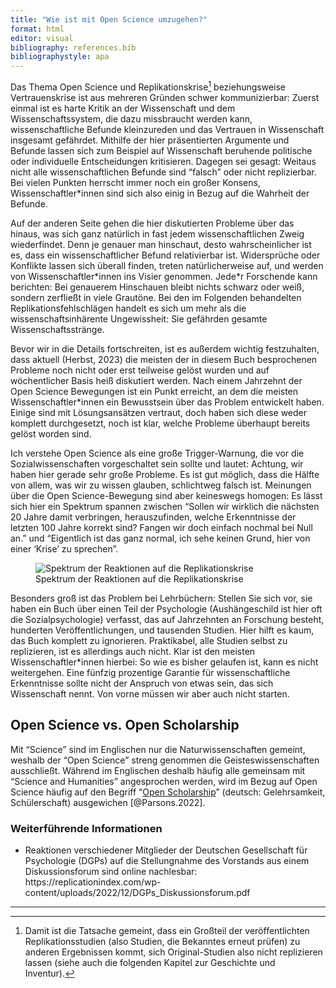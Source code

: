 ```yaml
---
title: "Wie ist mit Open Science umzugehen?"
format: html
editor: visual
bibliography: references.bib
bibliographystyle: apa
---
```


Das Thema Open Science und Replikationskrise[^umgehenmitopenscience-1] beziehungsweise Vertrauenskrise ist aus mehreren Gründen schwer kommunizierbar: Zuerst einmal ist es harte Kritik an der Wissenschaft und dem Wissenschaftssystem, die dazu missbraucht werden kann, wissenschaftliche Befunde kleinzureden und das Vertrauen in Wissenschaft insgesamt gefährdet. Mithilfe der hier präsentierten Argumente und Befunde lassen sich zum Beispiel auf Wissenschaft beruhende politische oder individuelle Entscheidungen kritisieren. Dagegen sei gesagt: Weitaus nicht alle wissenschaftlichen Befunde sind "falsch" oder nicht replizierbar. Bei vielen Punkten herrscht immer noch ein großer Konsens, Wissenschaftler\*innen sind sich also einig in Bezug auf die Wahrheit der Befunde.

[^umgehenmitopenscience-1]: Damit ist die Tatsache gemeint, dass ein Großteil der veröffentlichten Replikationsstudien (also Studien, die Bekanntes erneut prüfen) zu anderen Ergebnissen kommt, sich Original-Studien also nicht replizieren lassen (siehe auch die folgenden Kapitel zur Geschichte und Inventur).

Auf der anderen Seite gehen die hier diskutierten Probleme über das hinaus, was sich ganz natürlich in fast jedem wissenschaftlichen Zweig wiederfindet. Denn je genauer man hinschaut, desto wahrscheinlicher ist es, dass ein wissenschaftlicher Befund relativierbar ist. Widersprüche oder Konflikte lassen sich überall finden, treten natürlicherweise auf, und werden von Wissenschaftler\*innen ins Visier genommen. Jede\*r Forschende kann berichten: Bei genauerem Hinschauen bleibt nichts schwarz oder weiß, sondern zerfließt in viele Grautöne. Bei den im Folgenden behandelten Replikationsfehlschlägen handelt es sich um mehr als die wissenschaftsinhärente Ungewissheit: Sie gefährden gesamte Wissenschaftsstränge.

Bevor wir in die Details fortschreiten, ist es außerdem wichtig festzuhalten, dass aktuell (Herbst, 2023) die meisten der in diesem Buch besprochenen Probleme noch nicht oder erst teilweise gelöst wurden und auf wöchentlicher Basis heiß diskutiert werden. Nach einem Jahrzehnt der Open Science Bewegungen ist ein Punkt erreicht, an dem die meisten Wissenschaftler\*innen ein Bewusstsein über das Problem entwickelt haben. Einige sind mit Lösungsansätzen vertraut, doch haben sich diese weder komplett durchgesetzt, noch ist klar, welche Probleme überhaupt bereits gelöst worden sind.

Ich verstehe Open Science als eine große Trigger-Warnung, die vor die Sozialwissenschaften vorgeschaltet sein sollte und lautet: Achtung, wir haben hier gerade sehr große Probleme. Es ist gut möglich, dass die Hälfte von allem, was wir zu wissen glauben, schlichtweg falsch ist. Meinungen über die Open Science-Bewegung sind aber keineswegs homogen: Es lässt sich hier ein Spektrum spannen zwischen "Sollen wir wirklich die nächsten 20 Jahre damit verbringen, herauszufinden, welche Erkenntnisse der letzten 100 Jahre korrekt sind? Fangen wir doch einfach nochmal bei Null an." und "Eigentlich ist das ganz normal, ich sehe keinen Grund, hier von einer 'Krise' zu sprechen".

![Spektrum der Reaktionen auf die Replikationskrise](images/spektrumreaktionen.jpg)

Besonders groß ist das Problem bei Lehrbüchern: Stellen Sie sich vor, sie haben ein Buch über einen Teil der Psychologie (Aushängeschild ist hier oft die Sozialpsychologie) verfasst, das auf Jahrzehnten an Forschung besteht, hunderten Veröffentlichungen, und tausenden Studien. Hier hilft es kaum, das Buch komplett zu ignorieren. Praktikabel, alle Studien selbst zu replizieren, ist es allerdings auch nicht. Klar ist den meisten Wissenschaftler\*innen hierbei: So wie es bisher gelaufen ist, kann es nicht weitergehen. Eine fünfzig prozentige Garantie für wissenschaftliche Erkenntnisse sollte nicht der Anspruch von etwas sein, das sich Wissenschaft nennt. Von vorne müssen wir aber auch nicht starten.

::: callout-tip
## Open Science vs. Open Scholarship

Mit "Science" sind im Englischen nur die Naturwissenschaften gemeint, weshalb der "Open Science" streng genommen die Geisteswissenschaften ausschließt. Während im Englischen deshalb häufig alle gemeinsam mit "Science and Humanities" angesprochen werden, wird im Bezug auf Open Science häufig auf den Begriff "[Open Scholarship](https://forrt.org/glossary/german/open_scholarship/)" (deutsch: Gelehrsamkeit, Schülerschaft) ausgewichen [@Parsons.2022].
:::

### Weiterführende Informationen

-   Reaktionen verschiedener Mitglieder der Deutschen Gesellschaft für Psychologie (DGPs) auf die Stellungnahme des Vorstands aus einem Diskussionsforum sind online nachlesbar: https://replicationindex.com/wp-content/uploads/2022/12/DGPs_Diskussionsforum.pdf

------------------------------------------------------------------------
